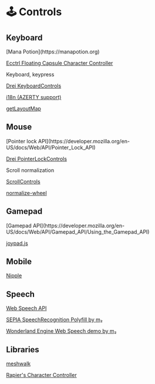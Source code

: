 

# 🕹️ Controls

## Keyboard

<Todo>
<ManapotionLogo /> [Mana Potion](https://manapotion.org)

[Ecctrl Floating Capsule Character Controller](https://github.com/pmndrs/ecctrl)

Keyboard, keypress

[Drei KeyboardControls](https://github.com/pmndrs/drei#keyboardcontrols)

[i18n (AZERTY support)](https://hacks.mozilla.org/2017/03/internationalize-your-keyboard-controls/)

[getLayoutMap](https://developer.mozilla.org/en-US/docs/Web/API/Keyboard/getLayoutMap)

</Todo>

## Mouse

<Todo>
[Pointer lock API](https://developer.mozilla.org/en-US/docs/Web/API/Pointer_Lock_API)

[Drei PointerLockControls](https://github.com/pmndrs/drei#controls)

Scroll normalization

[ScrollControls](https://github.com/pmndrs/drei#scrollcontrols)

[normalize-wheel](https://github.com/basilfx/normalize-wheel)

</Todo>

## Gamepad

<Todo>
[Gamepad API](https://developer.mozilla.org/en-US/docs/Web/API/Gamepad_API/Using_the_Gamepad_API)

[joypad.js](https://github.com/ArunMichaelDsouza/joypad.js)

</Todo>

## Mobile

<Todo>[Nipple](https://www.npmjs.com/package/nipplejs)</Todo>

## Speech

<Todo>

[Web Speech API](https://developer.mozilla.org/en-US/docs/Web/API/Web_Speech_API)

[SEPIA SpeechRecognition Polyfill by m₂](https://github.com/msub2/sepia-speechrecognition-polyfill)

[Wonderland Engine Web Speech demo by m₂](https://youtu.be/9g584Q0w1t0?t=1311)

</Todo>

## Libraries

<Todo>

[meshwalk](https://github.com/yomotsu/meshwalk)

[Rapier's Character Controller](https://rapier.rs/docs/user_guides/javascript/character_controller)

</Todo>

